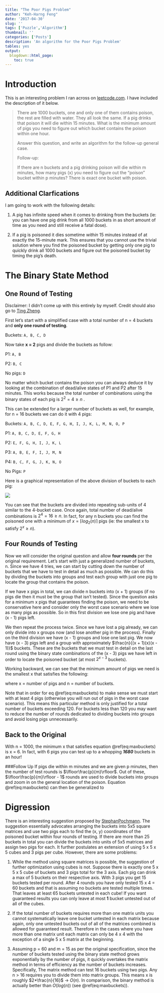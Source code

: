 ```yaml
---
title: "The Poor Pigs Problem"
author: "Keh-Harng Feng"
date: '2017-04-30'
slug: ''
tags: ['Puzzle','Algorithm']
thumbnail: ''
categories: ['Posts']
description: 'An algorithm for the Poor Pigs Problem'
tables: yes
output:
  blogdown::html_page:
    toc: true
---
```


# Introduction

This is an interesting problem I ran across on [leetcode.com](https://leetcode.com/problems/poor-pigs/#/description). I have included the description of it below.


>There are 1000 buckets, one and only one of them contains poison, the rest are filled with water. They all look the same. If a pig drinks that poison it will die within 15 minutes. What is the minimum amount of pigs you need to figure out which bucket contains the poison within one hour.
>
>Answer this question, and write an algorithm for the follow-up general case.
>
>Follow-up:
>
>If there are n buckets and a pig drinking poison will die within m minutes, how many pigs (x) you need to figure out the "poison" bucket within p minutes? There is exact one bucket with poison.


## Additional Clarfications
I am going to work with the following details: 

1. A pig has infinite speed when it comes to drinking from the buckets (ie: you can have one pig drink from all 1000 buckets in as short amount of time as you need and still receive a fatal dose).

2. If a pig is poisoned it dies sometime *within* 15 minutes instead of at exactly the 15-minute mark. This ensures that you cannot use the trivial solution where you find the poisoned bucket by getting only one pig to quickly drink all 1000 buckets and figure out the poisoned bucket by timing the pig's death.  

# The Binary State Method
## One Round of Testing
Disclaimer: I didn't come up with this entirely by myself. Credit should also go to [Ting Zheng](https://www.linkedin.com/in/ting-zheng-97a2267b/).

First let's start with a simplified case with a total number of n = 4 buckets and **only one round of testing**.

Buckets: ```A, B, C, D```

Now take **x = 2** pigs and divide the buckets as follow:

P1: ```A, B```

P2: ```B, C```

No pigs: ```D```

No matter which bucket contains the poison you can always deduce it by looking at the combination of dead/alive states of P1 and P2 after 15 minutes. This works because the total number of combinations using the binary states of each pig is $2^2 = 4 \ge n$ .

This can be extended for a larger number of buckets as well, for example, for n = 16 buckets we can do it with 4 pigs:

Buckets: ```A, B, C, D, E, F, G, H, I, J, K, L, M, N, O, P```

P1: ```A, B, C, D, E, F, G, H```

P2: ```E, F, G, H, I, J, K, L```

P3: ```A, B, E, F, I, J, M, N```

P4: ```B, C, F, G, J, K, N, O```

No Pigs: ```P```

Here is a graphical representation of the above division of buckets to each pig:

![](../../img/poor_pigs.png)

You can see that the buckets are divided into repeating sub-units of 4 similar to the 4-bucket case. Once again, total number of dead/alive combinations is $2^4 = 16 \ge n$. In fact, for any n buckets you can find the poisoned one with a minimum of $x = \lceil log_2(n) \rceil$ pigs (ie: the smallest x to satisfy $2^x \ge n$).

## Four Rounds of Testing
Now we will consider the original question and allow **four rounds** per the original requirement. Let's start with just a generalized number of buckets, n. Since we have 4 tries, we can start by cutting down the number of buckets that we have to test in detail as much as possible. We can do this by dividing the buckets into groups and test each group with just one pig to locate the group that contains the poison. 

If we have x pigs in total, we can divide n buckets into (x + 1) groups (if no pigs die then it must be the group that isn't tested). Since the question asks for a minimum x pigs that guarantees finding the poison, we need to be conservative here and consider only the worst case scenario where we lose as many pigs as possible. So in this first division we lose one pig and have (x - 1) pigs left.

We then repeat the process twice. Since we have lost a pig already, we can only divide into x groups now (and lose another pig in the process). Finally on the third division we have (x - 1) groups and lose one last pig. We now have (x - 3) pigs left and a group with approximately $\frac{n}{(x + 1)(x)(x - 1)}$ buckets. These are the buckets that we must test in detail on the last round using the binary state combinations of the (x - 3) pigs we have left in order to locate the poisoned bucket (at most $2^{x - 3}$ buckets). 

Working backward, we can see that the minimum amount of pigs we need is the smallest x that satisfies the following:

\begin{equation}
2^{x-3}(x+1)(x)(x-1) \ge n
(\#eq:maxbuckets)
\end{equation}

where x = number of pigs and n = number of buckets.

Note that in order for eq \@ref(eq:maxbuckets) to make sense we must start with at least 4 pigs (otherwise you will run out of pigs in the worst case scenario). This means this particular method is only justified for a total number of buckets exceeding 120. For buckets less than 120 you may want to reduce the number of rounds dedicated to dividing buckets into groups and avoid losing pigs unnecessarily.

## Back to the Original
With n = 1000, the minimum x that satisfies equation \@ref(eq:maxbuckets) is x = 6. In fact, with 6 pigs you can test up to a whopping ***1680*** buckets in an hour!

###Follow Up
If pigs die within m minutes and we are given p minutes, then the number of test rounds is $\lfloor\frac{p}{m}\rfloor$. Out of these, $\lfloor\frac{p}{m}\rfloor - 1$ rounds are used to divide buckets into groups and zoom in on the general location of the poison. Equation \@ref(eq:maxbuckets) can then be generalized to

\begin{equation}
2^{x- \lfloor \frac{p}{m} \rfloor + 1}\prod_{i = 1}^{\lfloor \frac{p}{m} \rfloor - 1} (x + 2 - i) \ge n
(\#eq:generalized)
\end{equation}

# Digression
There is an interesting suggestion proposed by [StephanPochmann](https://discuss.leetcode.com/topic/67666/another-explanation-and-solution). The suggestion essentially advocates arranging the buckets into 5x5 square matrices and use two pigs each to find the (x, y) coordinates of the poisoned bucket within four rounds of testing. If there are more than 25 buckets in total you can divide the buckets into units of 5x5 matrices and assign two pigs for each. It further postulates an extension of using 5 x 5 x 5 cubes and 3 pigs per cube. However, there are some problems:  

1. While the method using square matrices is possible, the suggestion of further optimization using cubes is not. Suppose there is exactly one 5 x 5 x 5 cube of buckets and 3 pigs total for the 3 axis. Each pig can drink a max of 5 buckets on their respective axis. With 3 pigs you get 15 buckets tested per round. After 4 rounds you have only tested 15 x 4 = 60 buckets and that is assuming no buckets are tested multiple times. That leaves at least 65 buckets untested in each cube! If you want guaranteed results you can only leave at most **1** bucket untested out of all of the cubes.

2. If the total number of buckets requires more than one matrix units you cannot systematically leave one bucket untested in each matrix because again, only one untested buckets out of all of the matrices combined is allowed for guaranteed result. Therefore in the cases where you have more than one matrix unit each matrix can only be 4 x 4 with the exception of a single 5 x 5 matrix at the beginning.

3. Assuming p = 60 and m = 15 as per the original specification, since the number of buckets tested using the binary state method grows exponentially by the number of pigs, it quickly overtakes the matrix method in terms of efficiency as the number of buckets increases. Specifically, The matrix method can test 16 buckets using two pigs. Any n > 16 requires you to divide them into matrix groups. This means x is roughly $2*\frac{n}{16}$ -> $O(n)$. In comparison, the binary method is actually better than $O(log(n))$ (see \@ref(eq:maxbuckets)).